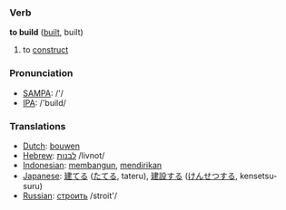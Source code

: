 === Verb ===

'''to build''' ([[built]], built)

# to [[construct]] 

=== Pronunciation ===
*[[w:SAMPA|SAMPA]]: /'/
*[[w:IPA|IPA]]: /'build/

=== Translations ===
*[[Dutch]]: [[bouwen]]
*[[Hebrew]]: [[:he:לבנות|לבנות]] /livnot/
*[[Indonesian]]: [[bangun|membangun]], [[diri|mendirikan]]
*[[Japanese]]: [[建てる]] ([[たてる]], tateru), [[建設]]する ([[けんせつ]]する, kensetsu-suru)
*[[Russian]]: [[:ru:строить|строить]] /stroit'/